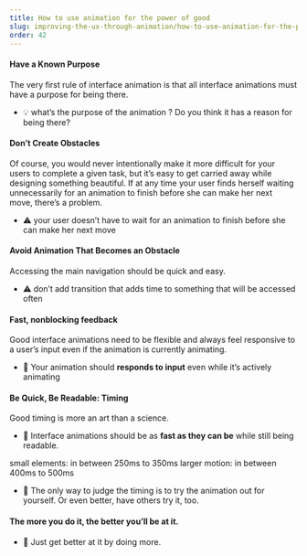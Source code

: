 ```yaml
---
title: How to use animation for the power of good
slug: improving-the-ux-through-animation/how-to-use-animation-for-the-power-of-good
order: 42
---
```


<Article
    first="How to use animation for"
    second="the power of good?"
>

#### Have a Known Purpose 

The very first rule of interface animation is that all interface animations must have a purpose for being there.

- 💡 what’s the purpose of the animation ? Do you think it has a reason for being there?  

#### Don’t Create Obstacles

Of course, you would never intentionally make it more difficult for your users to complete a given task, but it’s easy to get carried away while designing something beautiful. If at any time your user finds herself waiting unnecessarily for an animation to finish before she can make her next move, there’s a problem.

- ⚠️ your user doesn’t have to wait for an animation to finish before she can make her next move


#### Avoid Animation That Becomes an Obstacle

Accessing the main navigation should be quick and easy.

- ⚠️ don’t add transition that adds time to something that will be accessed often


#### Fast, nonblocking feedback

Good interface animations need to be flexible and always feel responsive to a user’s input even if the animation is currently animating. 

- 🌿 Your animation should **responds to input** even while it’s actively animating


#### Be Quick, Be Readable: Timing

Good timing is more an art than a science.

- 🌿 Interface animations should be as **fast as they can be** while still being readable.

small elements: in between 250ms to 350ms
larger motion: in between 400ms to 500ms

- 🌿 The only way to judge the timing is to try the animation out for yourself. Or even better, have others try it, too.


#### The more you do it, the better you’ll be at it.

- 💪 Just get better at it by doing more.

</Article>
